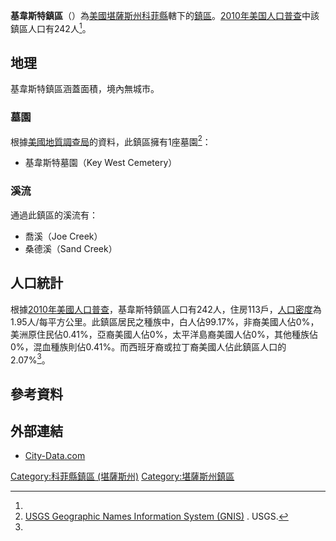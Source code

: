 {{noteTA
|G1=USState
|1=zh:基韋斯特;zh-tw:基威斯特;
}}
{{Infobox settlement
|official_name = 基韋斯特鎮區
|native_name = Key West Township
|settlement_type = 鎮區
|image_map = Map highlighting Key West Township, Coffey County, Kansas.svg
|map_caption = 基韋斯特鎮區在科菲縣的位置
|coordinates_display = inline,title
|coordinates_region = US-KS
|subdivision_type = [[世界政區索引|國家]]
|subdivision_name = [[美国|美国]]
|subdivision_type1 = [[美國行政區劃|州]]
|subdivision_name1 = [[堪薩斯州|堪薩斯州]]
|subdivision_type2 = [[堪薩斯州行政區劃|縣]]
|subdivision_name2 = [[科菲縣_(堪薩斯州)|科菲縣]]
|area_total_km2 = 124.1
|area_land_km2 = 122.81
|area_water_km2 = 1.3
|area_total_sq_mi =
|area_land_sq_mi =
|area_water_sq_mi =
|area_water_percent = 1.05
|population_as_of = [[2010年美国人口普查|2010]]
|population_footnotes = <ref name="Census 2010">{{cite web| url=http://factfinder2.census.gov| title=Race, Hispanic or Latino, Age, and Housing Occupancy: 2010 Census Redistricting Data, Key West township, Coffey County, Kansas| publisher=U.S. Census Bureau, American FactFinder 2| accessdate=2016-05-20| archive-date=2013-09-11| archive-url=https://web.archive.org/web/20130911234518/http://factfinder2.census.gov/| dead-url=no}}</ref>
|population_total = 242
|population_density_km2 = auto
|elevation_footnotes = 
|elevation_m = 365
|elevation_ft = 1198
|latd = 38
|latm = 23
|lats = 25
|latNS = N
|longd = 95
|longm = 44
|longs = 51
|longEW = W
|postal_code_type =
|postal_code = 
|blank_name = [[聯邦資料處理標準|FIPS代碼]]
|blank_info = 20-36650
|blank1_name = [[地名信息系统|GNIS編號]] 
|blank1_info = [http://geonames.usgs.gov/pls/gnispublic/f?p=gnispq:3:::NO::P3_FID:0477557 0477557]
|website = 
|footnotes = 
}}

'''基韋斯特鎮區'''（{{lang-en|'''Key West Township'''}}）為[[美國|美國]][[堪薩斯州|堪薩斯州]][[科菲縣_(堪薩斯州)|科菲縣]]轄下的[[行政鎮區|鎮區]]。[[2010年美国人口普查|2010年美国人口普查]]中該鎮區人口有242人<ref name="Census 2010"/>。

==地理==
基韋斯特鎮區涵蓋面積{{convert|124.1|km2|sqmi}}，境內無城市。

===墓園===
根據[[美國地質調查局|美國地質調查局]]的資料，此鎮區擁有1座墓園<ref>[http://geonames.usgs.gov/domestic/index.html USGS Geographic Names Information System (GNIS)] {{Wayback|url=http://geonames.usgs.gov/domestic/index.html |date=20190428150204 }}. USGS.</ref>：
*基韋斯特墓園（Key West Cemetery）

===溪流===
通過此鎮區的溪流有：
*喬溪（Joe Creek）
*桑德溪（Sand Creek）

==人口統計==
根據[[2010年美國人口普查|2010年美國人口普查]]，基韋斯特鎮區人口有242人，住房113戶，[[人口密度|人口密度]]為1.95人/每平方公里。此鎮區居民之種族中，白人佔99.17%，非裔美國人佔0%，美洲原住民佔0.41%，亞裔美國人佔0%，太平洋島裔美國人佔0%，其他種族佔0%，混血種族則佔0.41%。而西班牙裔或拉丁裔美國人佔此鎮區人口的2.07%<ref name="Census 2010"/>。

==參考資料==
{{reflist}}

==外部連結==
*[http://www.city-data.com/township/Key-West-Coffey-KS.html City-Data.com] {{Wayback|url=http://www.city-data.com/township/Key-West-Coffey-KS.html |date=20190719131427 }}

{{科菲縣 (堪薩斯州)}}

{{DEFAULTSORT:Key West}}
[[Category:科菲縣鎮區_(堪薩斯州)|Category:科菲縣鎮區 (堪薩斯州)]]
[[Category:堪薩斯州鎮區|Category:堪薩斯州鎮區]]